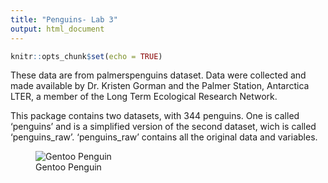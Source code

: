 ```yaml
---
title: "Penguins- Lab 3"
output: html_document
---
```


```r
knitr::opts_chunk$set(echo = TRUE)
```

These data are from palmerspenguins dataset. Data were collected and made available by Dr. Kristen Gorman and the Palmer Station, Antarctica LTER, a member of the Long Term Ecological Research Network.

This package contains two datasets, with 344 penguins. One is called 'penguins' and is a simplified version of the second dataset, wich is called 'penguins_raw'. 'penguins_raw' contains all the original data and variables. 

![Gentoo Penguin](https://encrypted-tbn0.gstatic.com/images?q=tbn:ANd9GcT1ZoV3lzDs_s6JjPgwsNarSctQAyWaMEI9nw&s)